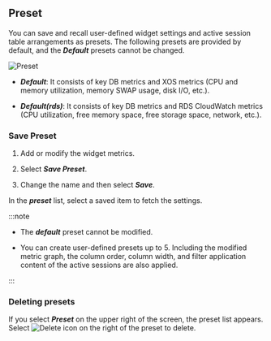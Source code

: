 ## Preset

You can save and recall user-defined widget settings and active session table arrangements as presets. The following presets are provided by default, and the **_Default_** presets cannot be changed.

![Preset](/img/db-preset-list.png)

-   **_Default_**: It consists of key DB metrics and XOS metrics (CPU and memory utilization, memory SWAP usage, disk I/O, etc.).

-   **_Default(rds)_**: It consists of key DB metrics and RDS CloudWatch metrics (CPU utilization, free memory space, free storage space, network, etc.).

### Save Preset

1.  Add or modify the widget metrics.

2.  Select **_Save Preset_**. 

3.  Change the name and then select **_Save_**.

In the **_preset_** list, select a saved item to fetch the settings.

:::note

-   The **_default_** preset cannot be modified. 

-   You can create user-defined presets up to 5. Including the modified metric graph, the column order, column width, and filter application content of the active sessions are also applied.

:::

### Deleting presets

If you select **_Preset_** on the upper right of the screen, the preset list appears. Select ![Delete icon](/img/ico-remove.svg) on the right of the preset to delete.
